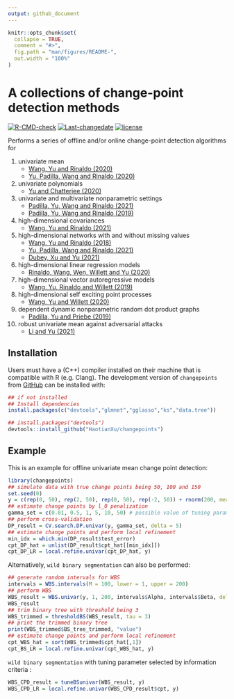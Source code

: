 ```yaml
---
output: github_document
---
```


<!-- README.md is generated from README.Rmd. Please edit that file -->

```r
knitr::opts_chunk$set(
  collapse = TRUE,
  comment = "#>",
  fig.path = "man/figures/README-",
  out.width = "100%"
)
```

# A collections of change-point detection methods 

<!-- badges: start -->
[![R-CMD-check](https://github.com/HaotianXu/changepoints/workflows/R-CMD-check/badge.svg)](https://github.com/HaotianXu/changepoints/actions)
[![Last-changedate](https://img.shields.io/badge/last%20change-`r gsub('-', '--', Sys.Date())`-green.svg)](https://github.com/HaotianXu/changepoints)
[![license](https://img.shields.io/badge/license-GPL--3-blue.svg)](https://www.gnu.org/licenses/gpl-3.0.en.html)
<!-- badges: end -->

Performs a series of offline and/or online change-point detection algorithms for 

1. univariate mean
   + [Wang, Yu and Rinaldo (2020)]( https://doi.org/10.1214/20-EJS1710)
   + [Yu, Padilla, Wang and Rinaldo (2020)](https://arxiv.org/abs/2006.03283)
2. univariate polynomials
   + [Yu and Chatterjee (2020)](https://arxiv.org/abs/2007.09910)
3. univariate and multivariate nonparametric settings
   + [Padilla, Yu, Wang and Rinaldo (2021)](https://doi.org/10.1214/21-EJS1809)
   + [Padilla, Yu, Wang and Rinaldo (2019)](https://arxiv.org/abs/1910.13289)
4. high-dimensional covariances
   + [Wang, Yu and Rinaldo (2021)](https://doi.org/10.3150/20-BEJ1249)
5. high-dimensional networks with and without missing values
   + [Wang, Yu and Rinaldo (2018)](https://arxiv.org/abs/1809.09602)
   + [Yu, Padilla, Wang and Rinaldo (2021)](https://arxiv.org/abs/2101.05477)
   + [Dubey, Xu and Yu (2021)](https://arxiv.org/abs/2110.06450)
6. high-dimensional linear regression models
   + [Rinaldo, Wang, Wen, Willett and Yu (2020)](https://arxiv.org/abs/2010.10410)
7. high-dimensional vector autoregressive models
   + [Wang, Yu, Rinaldo and Willett (2019)](https://arxiv.org/abs/1909.06359)
8. high-dimensional self exciting point processes
   + [Wang, Yu and Willett (2020)](https://arxiv.org/abs/2006.03572)
9. dependent dynamic nonparametric random dot product graphs
   + [Padilla, Yu and Priebe (2019)](https://arxiv.org/abs/1911.07494)
9. robust univariate mean against adversarial attacks
   + [Li and Yu (2021)](https://arxiv.org/abs/2105.10417)


## Installation

Users must have a (C++) compiler installed on their machine that is compatible with R (e.g. Clang). The development version of `changepoints` from [GitHub](https://github.com/) can be installed with:

```r
## if not installed
## Install dependencies
install.packages(c("devtools","glmnet","gglasso","ks","data.tree"))

## install.packages("devtools")
devtools::install_github("HaotianXu/changepoints")
```

## Example

This is an example for offline univariate mean change point detection:

```r
library(changepoints)
## simulate data with true change points being 50, 100 and 150
set.seed(0)
y = c(rep(0, 50), rep(2, 50), rep(0, 50), rep(-2, 50)) + rnorm(200, mean = 0, sd = 1)
## estimate change points by l_0 penalization
gamma_set = c(0.01, 0.5, 1, 5, 10, 50) # possible value of tuning parameter
## perform cross-validation
DP_result = CV.search.DP.univar(y, gamma_set, delta = 5)
## estimate change points and perform local refinement
min_idx = which.min(DP_result$test_error)
cpt_DP_hat = unlist(DP_result$cpt_hat[[min_idx]])
cpt_DP_LR = local.refine.univar(cpt_DP_hat, y)
```

Alternatively, `wild binary segmentation` can also be performed:

```r
## generate random intervals for WBS
intervals = WBS.intervals(M = 100, lower = 1, upper = 200)
## perform WBS
WBS_result = WBS.univar(y, 1, 200, intervals$Alpha, intervals$Beta, delta = 5)
WBS_result
## trim binary tree with threshold being 3
WBS_trimmed = thresholdBS(WBS_result, tau = 3)
## print the trimmed binary tree
print(WBS_trimmed$BS_tree_trimmed, "value")
## estimate change points and perform local refinement
cpt_WBS_hat = sort(WBS_trimmed$cpt_hat[,1])
cpt_BS_LR = local.refine.univar(cpt_WBS_hat, y)
```

`wild binary segmentation` with tuning parameter selected by information criteria :

```r
WBS_CPD_result = tuneBSunivar(WBS_result, y)
WBS_CPD_LR = local.refine.univar(WBS_CPD_result$cpt, y)
```

